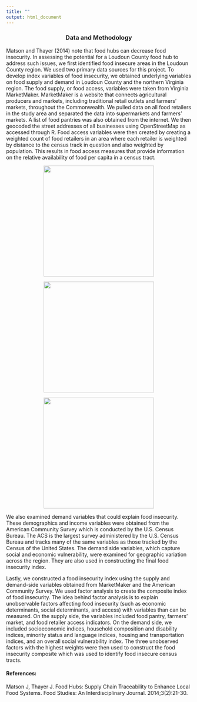 ```yaml
---
title: ""
output: html_document
---
```

<center>
### Data and Methodology
</center>

Matson and Thayer (2014) note that food hubs can decrease food insecurity. In assessing the potential for a Loudoun County food hub to address such issues, we first identified food insecure areas in the Loudoun County region. We used two primary data sources for this project. To develop index variables of food insecurity, we obtained underlying variables on food supply and demand in Loudoun County and the northern Virginia region. The food supply, or food access, variables were taken from Virginia MarketMaker. MarketMaker is a website that connects agricultural producers and markets, including traditional retail outlets and farmers’ markets, throughout the Commonwealth. We pulled data on all food retailers in the study area and separated the data into supermarkets and farmers’ markets. A list of food pantries was also obtained from the internet. We then geocoded the street addresses of all businesses using OpenStreetMap as accessed through R. Food access variables were then created by creating a weighted count of food retailers in an area where each retailer is weighted by distance to the census track in question and also weighted by population. This results in food access measures that provide information on the relative availability of food per capita in a census tract.

<center>
![](/methods_images/VAMarketMaker.png){width=300px}

![](/methods_images/acs_logo.jpg){width=300px}

![](/methods_images/OSMlogo.png){width=300px}
</center>

We also examined demand variables that could explain food insecurity. These demographics and income variables were obtained from the American Community Survey which is conducted by the U.S. Census Bureau. The ACS is the largest survey administered by the U.S. Census Bureau and tracks many of the same variables as those tracked by the Census of the United States. The demand side variables, which capture social and economic vulnerability, were examined for geographic variation across the region. They are also used in constructing the final food insecurity index.

Lastly, we constructed a food insecurity index using the supply and demand-side variables obtained from MarketMaker and the American Community Survey. We used factor analysis to create the composite index of food insecurity. The idea behind factor analysis is to explain unobservable factors affecting food insecurity (such as economic determinants, social determinants, and access) with variables than can be measured. On the supply side, the variables included food pantry, farmers’ market, and food retailer access indicators. On the demand side, we included socioeconomic indices, household composition and disability indices, minority status and language indices, housing and transportation indices, and an overall social vulnerability index. The three unobserved factors with the highest weights were then used to construct the food insecurity composite which was used to identify food insecure census tracts.

#### **References**:
Matson J, Thayer J. Food Hubs: Supply Chain Traceability to Enhance Local Food Systems. Food Studies: An Interdisciplinary Journal. 2014;3(2):21-30. 
